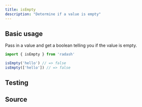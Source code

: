 ```yaml
---
title: isEmpty
description: "Determine if a value is empty"
---
```



## Basic usage

Pass in a value and get a boolean telling you if the value is empty.

```ts
import { isEmpty } from 'radash'

isEmpty('hello') // => false
isEmpty(['hello']) // => false
```

## Testing

<TestingLinkAndPreview module="typed" func="isEmpty" />

## Source

<SourceLinkAndPreview module="typed" func="isEmpty" />